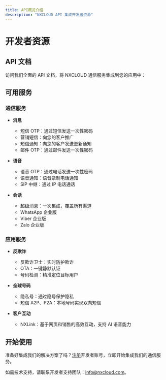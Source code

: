 ```yaml
---
title: API概览介绍
description: "NXCLOUD API 集成开发者资源"
---
```


# 开发者资源

## API 文档

访问我们全面的 API 文档，将 NXCLOUD 通信服务集成到您的应用中：

## 可用服务

### 通信服务

- **消息**
  - 短信 OTP：通过短信发送一次性密码
  - 营销短信：向您的客户推广
  - 短信通知：向您的客户发送更新通知
  - 邮件 OTP：通过邮件发送一次性密码

- **语音**
  - 语音 OTP：通过电话发送一次性密码
  - 语音通知：语音录制电话通知
  - SIP 中继：通过 IP 电话通话

- **会话**
  - 超级消息：一次集成，覆盖所有渠道
  - WhatsApp 企业版
  - Viber 企业版
  - Zalo 企业版

### 应用服务

- **反欺诈**
  - 反欺诈卫士：实时防护欺诈
  - OTA：一键静默认证
  - 号码检测：精准定位目标用户

- **全球号码**
  - 隐私号：通过隐号保护隐私
  - 短信 A2P、P2A：本地号码实现双向短信

- **客户互动**
  - NXLink：基于网页和销售的高效互动，支持 AI 语音能力

## 开始使用

准备好集成我们的解决方案了吗？[注册](/sign-up)开发者账号，立即开始集成我们的通信服务。

如需技术支持，请联系开发者支持团队：[info@nxcloud.com](mailto:info@nxcloud.com)。